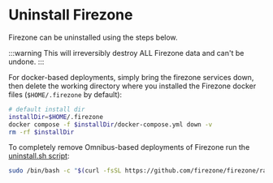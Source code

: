 # Uninstall Firezone

Firezone can be uninstalled using the steps below.

:::warning This will irreversibly destroy ALL Firezone data and can't be undone.
:::

<Tabs>
<TabItem label="Docker" value="docker" default>

For docker-based deployments, simply bring the firezone services down, then
delete the working directory where you installed the Firezone docker files
(`$HOME/.firezone` by default):

```bash
# default install dir
installDir=$HOME/.firezone
docker compose -f $installDir/docker-compose.yml down -v
rm -rf $installDir
```

</TabItem>
<TabItem label="Omnibus" value="omnibus">

To completely remove Omnibus-based deployments of Firezone run the
[uninstall.sh script](https://github.com/firezone/firezone/blob/master/scripts/omnibus-uninstall.sh):

```bash
sudo /bin/bash -c "$(curl -fsSL https://github.com/firezone/firezone/raw/master/scripts/omnibus-uninstall.sh)"
```

</TabItem>
</Tabs>
